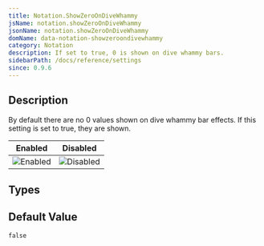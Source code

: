 ```yaml
---
title: Notation.ShowZeroOnDiveWhammy
jsName: notation.showZeroOnDiveWhammy
jsonName: notation.showZeroOnDiveWhammy
domName: data-notation-showzeroondivewhammy
category: Notation
description: If set to true, 0 is shown on dive whammy bars.
sidebarPath: /docs/reference/settings
since: 0.9.6
---
```



## Description

By default there are no 0 values shown on dive whammy bar effects. If this setting is set to true, they are shown. 

<PropertyDescription metadata={metadata} />

| Enabled                                                              | Disabled                                                                |
|----------------------------------------------------------------------|-------------------------------------------------------------------------|
| ![Enabled](/img/reference/property/showzeroondivewhammy-enabled.png) | ![Disabled](/img/reference/property/showzeroondivewhammy-disabled.png)  |

## Types

<TypeTable>
    <TypeRow name="bool" />
</TypeTable>

## Default Value

`false`